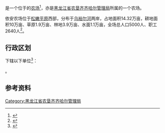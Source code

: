 {{中国乡级行政区|23/02/23/500/000
|行政区全称           = {{PAGENAMEBASE}}
|上级行政区           = [[黑龙江省农垦齐齐哈尔管理局|黑龙江省农垦齐齐哈尔管理局]]
}}

'''{{PAGENAMEBASE}}'''是一个位于{{PRC admin/fullname|23/02/23/500/000|3}}的[[农场|农场]]<ref>{{PRC admin/ref sgc|{{PRC admin/parent|23/02/23/500/000}}}}</ref>，亦是[[黑龙江省农垦齐齐哈尔管理局|黑龙江省农垦齐齐哈尔管理局]]所属的一个农场。

依安农场位于[[松嫩平原|松嫩平原]]西部，分布于[[乌裕尔河|乌裕尔河]]两岸，占地面积14.32万亩，耕地面积10万亩、草原1.9万亩、林地3.9万亩、水面1.1万亩，全场总人口5000人、职工2640人<ref>{{cite web |title=依安农场 |url=http://zw.chinabdh.com/yanc/index.jhtml |website=黑龙江省农垦总局 }}{{Dead link}}</ref>。

== 行政区划 ==
{{PAGENAMEBASE}}下辖以下单位<ref>{{PRC admin/ref sgc|23/02/23/500/000}}</ref>：

{{PRC admin/children|23/02/23/500/000}}。

== 参考资料 ==
{{reflist}}

{{黑龙江行政区划小作品}}
{{PRC admin/navcat|23/02/23/500/000}}
{{黑龙江省农垦总局}}

[[Category:黑龙江省农垦齐齐哈尔管理局|Category:黑龙江省农垦齐齐哈尔管理局]]